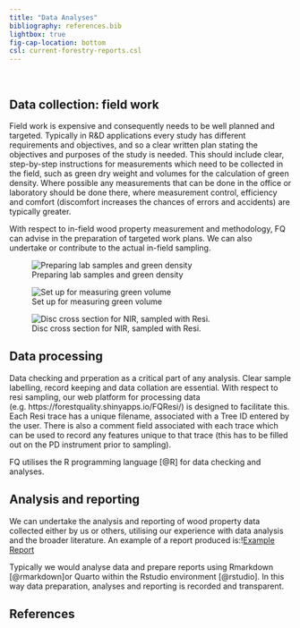 ```yaml
---
title: "Data Analyses"
bibliography: references.bib
lightbox: true
fig-cap-location: bottom
csl: current-forestry-reports.csl
---
```


<br>

## Data collection: field work

Field work is expensive and consequently needs to be well planned and targeted. Typically in R&D applications every study has different requirements and objectives, and so a clear written plan stating the objectives and purposes of the study is needed. This should include clear, step-by-step instructions for measurements which need to be collected in the field, such as green dry weight and volumes for the calculation of green density. Where possible any measurements that can be done in the office or laboratory should be done there, where measurement control, efficiency and comfort (discomfort increases the chances of errors and accidents) are typically greater.

With respect to in-field wood property measurement and methodology, FQ can advise in the preparation of targeted work plans. We can also undertake or contribute to the actual in-field sampling.

::: {layout-ncol="3"}
![Preparing lab samples and green density](./images/Dropsaw.png)

![Set up for measuring green volume](./images/Disc%20in%20jug.jpg)

![Disc cross section for NIR, sampled with Resi.](./images/RadialStripWithResiTrace.png)
:::

## Data processing

Data checking and prperation as a critical part of any analysis. Clear sample labelling, record keeping and data collation are essential. With respect to resi sampling, our web platform for processing data (e.g. https://forestquality.shinyapps.io/FQResi/) is designed to facilitate this. Each Resi trace has a unique filename, associated with a Tree ID entered by the user. There is also a comment field associated with each trace which can be used to record any features unique to that trace (this has to be filled out on the PD instrument prior to sampling).

FQ utilises the R programming language [@R] for data checking and analyses.

## Analysis and reporting

We can undertake the analysis and reporting of wood property data collected either by us or others, utilising our experience with data analysis and the broader literature. An example of a report produced is:\![Example Report](ThreeResi_SilviScanAnalysis-radiata.pdf)

Typically we would analyse data and prepare reports using Rmarkdown [@rmarkdown]or Quarto within the Rstudio environment [@rstudio]. In this way data preparation, analyses and reporting is recorded and transparent.

## References
